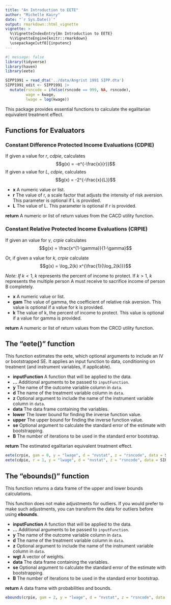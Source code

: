 ```yaml
---
title: "An Introduction to EETE"
author: "Michelle Kairy"
date: "`r Sys.Date()`"
output: rmarkdown::html_vignette
vignette: >
  %\VignetteIndexEntry{An Introduction to EETE}
  %\VignetteEngine{knitr::rmarkdown}
  \usepackage[utf8]{inputenc}
---
```


```r
#| message: false
library(tidyverse)
library(haven)
library(eete)
```

```r
SIPP1991 = read_dta('../data/Angrist 1991 SIPP.dta')
SIPP1991_edit <- SIPP1991 |>
  mutate(rsncode = ifelse(rsncode == 999, NA, rsncode),
         wage = kwage,
         lwage = log(kwage))
```


This package provides essential functions to calculate the egalitarian equivalent treatment effect.

## Functions for Evaluators

### Constant Difference Protected Income Evaluations (CDPIE)

If given a value for $r$, *cdpie*, calculates $$g(x) = -e^{-\frac{x}{r}}$$ If given a value for $L$, *cdpie*, calculates $$g(x) = -2^{-\frac{x}{L}}$$

-   **x** A numeric value or list.
-   **r** The value of r, a scale factor that adjusts the intensity of risk aversion. This parameter is optional if L is provided.
-   **L** The value of L. This parameter is optional if r is provided.

**return** A numeric or list of return values from the CACD utility function.


### Constant Relative Protected Income Evaluations (CRPIE)

If given an value for $\gamma$, *crpie* calculates $$g(x) = \frac{x^{1-\gamma}}{1-\gamma}$$

Or, if given a value for $k$, *crpie* calculate $$g(x) = \log_2(k) x^{\frac{1}{\log_2(k)}}$$

*Note: If* $k < 1$, $k$ represents the percent of income to protect. If $k > 1$, $k$ represents the multiple person A must receive to sacrifice income of person B completely.

-   **x** A numeric value or list.
-   **gam** The value of gamma, the coefficient of relative risk aversion. This value is optional if a value for k is provided.
-   **k** The value of k, the percent of income to protect. This value is optional if a value for gamma is provided.

**return** A numeric or list of return values from the CRCD utility function.

## The **"eete()"** function

This function estimates the eete, which optional arguments to include an IV or bootstrapped SE. It applies an input function to data, conditioning on treatment (and instrument variables, if applicable).

-   **inputFunction** A function that will be applied to the data.
-   **...** Additional arguments to be passed to `inputFunction`.
-   **y** The name of the outcome variable column in `data`.
-   **d** The name of the treatment variable column in `data`.
-   **z** Optional argument to include the name of the instrument variable column in `data`.
-   **data** The data frame containing the variables.
-   **lower** The lower bound for finding the inverse function value.
-   **upper** The upper bound for finding the inverse function value.
-   **se** Optional argument to calculate the standard error of the estimate with bootstrapping.
-   **B** The number of iterations to be used in the standard error bootstrap.

**return** The estimated egalitarian equivalent treatment effect.

```r
eete(crpie, gam = 0, y = "lwage", d = "nvstat", z = "rsncode", data = SIPP1991_edit)
eete(cdpie, r = 1, y = "lwage", d = "nvstat", z = "rsncode", data = SIPP1991_edit)
```


## The **"ebounds()"** function

This function returns a data frame of the upper and lower bounds calculations.

This function does not make adjustments for outliers. If you would prefer to make such adjustments, you can transform the data for outliers before using **ebounds**.


-   **inputFunction** A function that will be applied to the data.
-   **...** Additional arguments to be passed to `inputFunction`.
-   **y** The name of the outcome variable column in `data`.
-   **d** The name of the treatment variable column in `data`.
-   **z** Optional argument to include the name of the instrument variable column in `data`.
-   **wgt** A vector of weights.
-   **data** The data frame containing the variables.
-   **se** Optional argument to calculate the standard error of the estimate with bootstrapping.
-   **B** The number of iterations to be used in the standard error bootstrap.

**return** A data frame with probabilities and bounds.

```r
ebounds(crpie, gam = 2, y = "lwage", d = "nvstat", z = "rsncode", data = SIPP1991_edit, se = TRUE)
```


